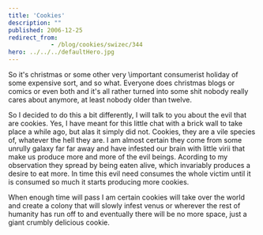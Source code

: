```yaml
---
title: 'Cookies'
description: ""
published: 2006-12-25
redirect_from: 
            - /blog/cookies/swizec/344
hero: ../../../defaultHero.jpg
---
```

So it's christmas or some other very \\important consumerist holiday of some expensive sort, and so what. Everyone does christmas blogs or comics or even both and it's all rather turned into some shit nobody really cares about anymore, at least nobody older than twelve.

So I decided to do this a bit differently, I will talk to you about the evil that are cookies. Yes, I have meant for this little chat with a brick wall to take place a while ago, but alas it simply did not. Cookies, they are a vile species of, whatever the hell they are. I am almost certain they come from some unrully galaxy far far away and have infested our brain with little virii that make us produce more and more of the evil beings. Acording to my observation they spread by being eaten alive, which invariably produces a desire to eat more. In time this evil need consumes the whole victim until it is consumed so much it starts producing more cookies.

When enough time will pass I am certain cookies will take over the world and create a colony that will slowly infest venus or wherever the rest of humanity has run off to and eventually there will be no more space, just a giant crumbly delicious cookie.